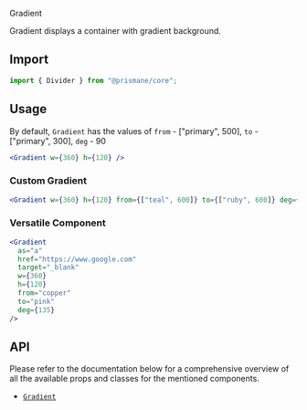 <Versatile>Gradient</Versatile>

Gradient displays a container with gradient background.

## Import

```js
import { Divider } from "@prismane/core";
```

## Usage

By default, `Gradient` has the values of `from` - ["primary", 500], `to` - ["primary", 300], `deg` - 90

```jsx
<Gradient w={360} h={120} />
```

### Custom Gradient

```jsx
<Gradient w={360} h={120} from={["teal", 600]} to={["ruby", 600]} deg={45} />
```

### Versatile Component

```jsx
<Gradient
  as="a"
  href="https://www.google.com"
  target="_blank"
  w={360}
  h={120}
  from="copper"
  to="pink"
  deg={135}
/>
```

## API

Please refer to the documentation below for a comprehensive overview of all the available props and classes for the mentioned components.

- [`Gradient`](/docs/components-api/gradient-api)
